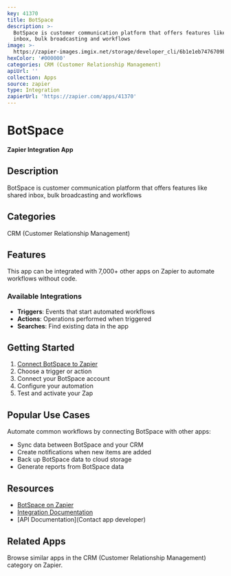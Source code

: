 ```yaml
---
key: 41370
title: BotSpace
description: >-
  BotSpace is customer communication platform that offers features like shared
  inbox, bulk broadcasting and workflows
image: >-
  https://zapier-images.imgix.net/storage/developer_cli/6b1e1eb7476709b26eb9159c7f6b8e0e.png?auto=format%2Ccompress&ixlib=python-3.0.0&q=50
hexColor: '#000000'
categories: CRM (Customer Relationship Management)
apiUrl: ''
collection: Apps
source: zapier
type: Integration
zapierUrl: 'https://zapier.com/apps/41370'
---
```

# BotSpace

**Zapier Integration App**

## Description

BotSpace is customer communication platform that offers features like shared inbox, bulk broadcasting and workflows

## Categories

CRM (Customer Relationship Management)

## Features

This app can be integrated with 7,000+ other apps on Zapier to automate workflows without code.

### Available Integrations

- **Triggers**: Events that start automated workflows
- **Actions**: Operations performed when triggered
- **Searches**: Find existing data in the app

## Getting Started

1. [Connect BotSpace to Zapier](https://zapier.com/apps/41370)
2. Choose a trigger or action
3. Connect your BotSpace account
4. Configure your automation
5. Test and activate your Zap

## Popular Use Cases

Automate common workflows by connecting BotSpace with other apps:

- Sync data between BotSpace and your CRM
- Create notifications when new items are added
- Back up BotSpace data to cloud storage
- Generate reports from BotSpace data

## Resources

- [BotSpace on Zapier](https://zapier.com/apps/41370)
- [Integration Documentation](https://zapier.com/apps/41370/integrations)
- [API Documentation](Contact app developer)

## Related Apps

Browse similar apps in the CRM (Customer Relationship Management) category on Zapier.
